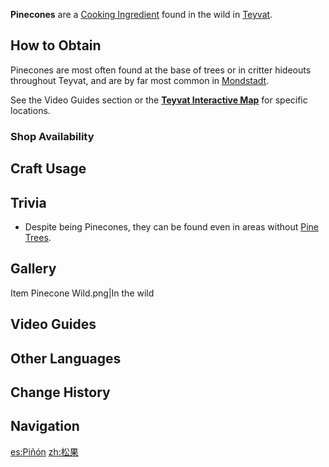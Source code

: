 {{Item Infobox
|id           = 100020
|image        = Item Pinecone.png
|type         = Cooking Ingredients
|invCategory  = Materials
|description  = Filled with oil-rich seeds. Certainly won't be growing into a tree from inside a squirrel's stomach.
|source1      = Found in the wild
}}
'''Pinecones''' are a [[Cooking Ingredient]] found in the wild in [[Teyvat]].

==How to Obtain==
Pinecones are most often found at the base of trees or in critter hideouts throughout Teyvat, and are by far most common in [[Mondstadt]].

See the Video Guides section or the '''[https://webstatic-sea.mihoyo.com/app/ys-map-sea/index.html#/map/2?shown_types=125 Teyvat Interactive Map]''' for specific locations.

===Shop Availability===
{{Shop Availability}}

==Craft Usage==
{{Craft Usage}}

==Trivia==
* Despite being Pinecones, they can be found even in areas without [[Pine Wood|Pine Trees]].

==Gallery==
<gallery hideaddbutton="true" captionalign="center">
Item Pinecone Wild.png|In the wild
</gallery>

==Video Guides==
{{EVT
|video1   = https://youtu.be/i3TjPW0m-Rc
|caption1 = Farm Guide (85 total)

|video2   = https://youtu.be/XlvwYgD6ETw
|caption2 = Farm Guide (81 total)

|video3   = https://youtu.be/bIj8e1a3KNo
|caption3 = Farm Guide (70 total)
}}

==Other Languages==
{{Other Languages|default_hidden = 1
|en      = Pinecone
|zhs     = 松果
|zhs_rm  = Sōngguǒ
|zht     = 松果
|zht_rm  = Sōngguǒ
|ja      = ナッツ
|ja_rm   = Nattsu
|ko      = 솔방울
|ko_rm   = Solbang'ul
|es      = Piñón
|fr      = Pomme de pin
|ru      = Сосновая шишка
|th      = Pinecone
|vi      = Quả Thông
|de      = Kiefernzapfen
|id      = Pinecone
|pt      = Pinha
}}

==Change History==
{{Change History|1.0}}

==Navigation==
{{Material Navbox|type=Crafting Materials}}
[[es:Piñón]]
[[zh:松果]]